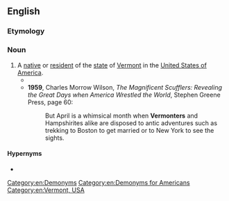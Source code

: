 ==English==

===Etymology===
{{suffix|en|Vermont|er|id2=inhabitant}}

===Noun===
{{en-noun}}

# A [[native]] or [[resident]] of the [[state]] of [[Vermont]] in the [[United States of America]].
#* {{quote-journal|en|year=1943|month=March and April|title=Railway Literature|journal=Railway Magazine|page=126|text=Vermont Central—Central Vermont. By Edward Hungerford, David W. Sargent, Jr., Larence Doherty and Charles E. Fisher, Boston, Massachusetts: The Railway & Locomotive Historical Society, Baker Library, Harvard Business School. [...] These natural obstacles increased the difficulty of providing transport, but the intrepid '''Vermonters''' determined to have a railway linking the Great Lakes with Boston, independent of New York—and they achieved it.}}
#* '''1959''', Charles Morrow Wilson, ''The Magnificent Scufflers: Revealing the Great Days when America Wrestled the World'',<sup >[http://books.google.com/books?id=pQlIAAAAMAAJ ]</sup> Stephen Greene Press, page 60:
#*: But April is a whimsical month when '''Vermonters''' and Hampshirites alike are disposed to antic adventures such as trekking to Boston to get married or to New York to see the sights.

====Hypernyms====
* {{l|en|American}}

[[Category:en:Demonyms]]
[[Category:en:Demonyms for Americans]]
[[Category:en:Vermont, USA]]